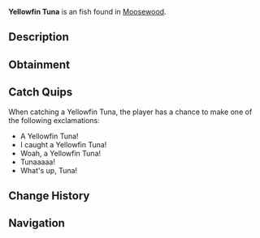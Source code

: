 {{FishInfobox
|image          = Yellowfin Tuna.png
|rarity         = Uncommon
|sea            = First Sea
|location       = [[Moosewood]]
|sublocation    = Saltwater
|sources        = Carbon Crate, Fish Barrel, Fishing Rod
|radar_location = 
|xp             = 80
|weather        = 
|time           = 
|season         = Summer
|bait           = 
|base_weight    = 136
|base_value     = 120
|weight_range   = 91
|base_chance    = 65
|base_resil     = 60
}}
'''Yellowfin Tuna''' is an {{Rarity|Uncommon}} fish found in [[Moosewood]].

== Description ==
{{Description|The Yellowfin Tuna is a species of tuna known for their speed and agility. The Yellowfin Tuna can be found best near Moosewoods waters, but you can find them in most open saltwater due to them being highly migratory. They are less endangered than Bluefin Tuna but still face threats.|Bestiary Entry}}

== Obtainment ==
{{Description|Found in open saltwater near moosewood.|Bestiary Hint}}
{{Fish Availability|
Ancient Isle/Algae Hunt
Apex Fish Hunt/Mosslurker
Atlantis/Surrounding Ocean
FischFright/Frightful Pool
Forsaken Shores/Algae Hunt
Golden Tide
LEGO Pool/Studolodon Hunt
Lovestorm/Normal
Lovestorm/Supercharged
Lucky Event/Blarney McBreeze
Lucky Event/O'Mango Goldgrin
Lucky Event/Plumrick O'Luck
Lucky Event/Rowdy McCharm
Lucky Event/Sunny O'Coin
Megalodon Hunt/Eclipse and Weekend
Megalodon Hunt/Normal
Moosewood/Seaweed and Mini-Island
Moosewood/Surrounding Ocean
Mushgrove Swamp/Algae Hunt
Narwhal Hunt/Beluga/First Sea
Narwhal Hunt/Magician Narwhal/First Sea
Narwhal Hunt/Narwhal/First Sea
Northern Summit/Surrounding Ocean
Ocean
Ocean/Deep Ocean
Ocean/The Arch
Orca Migration/Ancient
Orca Migration/Normal
Snowcap Island/Algae Hunt
Whale Migration/Moby
Whale Migration/Normal
|top_rods      = 
Trident Rod\146448.93\87616.17;
Leviathan's Fang Rod\144013.52\148437.19;
Free Spirit Rod\141909.55\87316.17;
Azure Of Lagoon\139515.93\84858.62;
No-Life Rod\137306.35\123539.65;
Resourceful Rod\124129.04\104820.71;
Wildflower Rod\126288.41\107229.24;
Mythical Rod\123850.7\108703.27;
Ethereal Prism Rod\125578.26\139061.79;
Kraken Rod\106360.31\133727.61;
Seraphic Rod\122245.55\122245.55;
Lucky Rod\88039.98\70177.09;
Depthseeker Rod\134086.96\109372.49;
Verdant Shear Rod\132444.8\106648.77;
Avalanche Rod\132022.46\108016.3;
Blazebringer Rod\129916.93\98224.04;
Zeus Rod\128924.18\104052.69;
Astralhook Rod\126962.14\105123.64;
Volcanic Rod\125830.14\85275.84;
Challenger's Rod\123891.02\111940.17;
Rod Of The Depths\115468.27\101275.32;
Rod Of The Forgotten Fang\115057.54\111569.3;
Rod Of The Exalted One\109191.78\103310.85;
Steady Rod\63261.24\56155.76
|recommended   = Trident Rod
}}

== Catch Quips ==
When catching a Yellowfin Tuna, the player has a chance to make one of the following exclamations:
* A Yellowfin Tuna!
* I caught a Yellowfin Tuna!
* Woah, a Yellowfin Tuna!
* Tunaaaaa!
* What's up, Tuna!

== Change History ==
{{Change History|{{subst:Current Version}}}}

== Navigation ==
{{Fish Navbox|Moosewood}}
